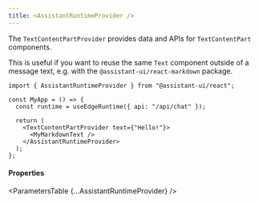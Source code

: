 ```yaml
---
title: <AssistantRuntimeProvider />
---
```



The `TextContentPartProvider` provides data and APIs for `TextContentPart` components.

This is useful if you want to reuse the same `Text` component outside of a message text, e.g. with the `@assistant-ui/react-markdown` package.

```tsx {1, 8, 10}
import { AssistantRuntimeProvider } from "@assistant-ui/react";

const MyApp = () => {
  const runtime = useEdgeRuntime({ api: "/api/chat" });

  return (
    <TextContentPartProvider text={"Hello!"}>
      <MyMarkdownText />
    </AssistantRuntimeProvider>
  );
};
```

#### Properties

<ParametersTable {...AssistantRuntimeProvider} />
